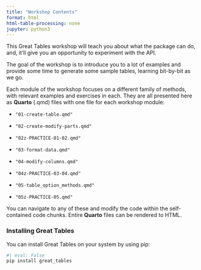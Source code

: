 ```yaml
---
title: "Workshop Contents"
format: html
html-table-processing: none
jupyter: python3
---
```


This Great Tables workshop will teach you about what the package can do, and, it'll give you an opportunity to experiment with the API. 

The goal of the workshop is to introduce you to a lot of examples and provide some time to generate some sample tables, learning bit-by-bit as we go.

Each module of the workshop focuses on a different family of methods, with relevant examples and exercises in each. They are all presented here as **Quarto** (.qmd) files with one file for each workshop module:

- `"01-create-table.qmd"`

- `"02-create-modify-parts.qmd"`

- `"02z-PRACTICE-01-02.qmd"`

- `"03-format-data.qmd"`

- `"04-modify-columns.qmd"`

- `"04z-PRACTICE-03-04.qmd"`

- `"05-table_option_methods.qmd"`

- `"05z-PRACTICE-05.qmd"`

You can navigate to any of these and modify the code within the self-contained code chunks. Entire **Quarto** files can be rendered to HTML.

### Installing Great Tables

You can install Great Tables on your system by using pip:

```bash
#| eval: False
pip install great_tables
```

